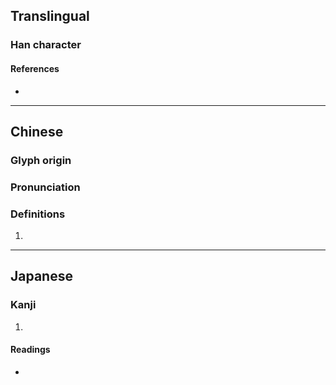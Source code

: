 {{character info}}
==Translingual==

===Han character===
{{Han char|rn=75|rad=木|as=12|sn=16|four=43933|canj=DBKF|ids=⿰木然}}

====References====
* {{Han ref|kx=0555.050|dkj=15589|dj=0944.010|hdz=21294.070|uh=6A6A|ud=27242|bh=E9CF|bd=59855}}

----

==Chinese==
{{zh-forms}}

===Glyph origin===
{{Han etym}}

===Pronunciation===
{{zh-pron
|m=rǎn
|c=jim5
|mc=y
|oc=y
|cat=
}}

===Definitions===
{{zh-hanzi}}

# {{rfdef|zh}}

----

==Japanese==

===Kanji===
{{ja-kanji|grade=|rs=木12}}

# {{rfdef|ja|sort=木12}}

====Readings====
* {{ja-readings|on=ぜん,ねん,えん|kun=こなつめ}}